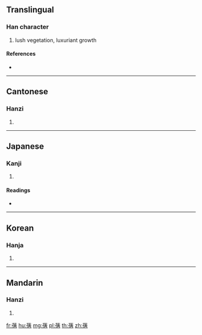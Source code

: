 {{character info/new}}
==Translingual==

===Han character===
{{Han char|rn=140|rad=艸|as=10|sn=16|four=44227|canj=TOQB}}

# lush vegetation, luxuriant growth

====References====
* {{Han ref|kx=1049.160|dkj=31590|dj=1510.250|hdz=53264.130|uh=84A8|ud=33960|bh=E3C8|bd=58312}}

----

==Cantonese==

===Hanzi===
{{yue-hanzi|jyut=|y=sin3}}

# {{defn|lang=yue|sort=艸10}}

----

==Japanese==

===Kanji===
{{ja-kanji|grade=|rs=艸10}}

# {{defn|lang=ja|sort=艸10}}

====Readings====
* {{ja-readings|on=[[せん]] (sen)|kun=[[あかね]] (akane)|nanori=}}

----

==Korean==

===Hanja===
{{ko-hanja|hangeul=천|eumhun=|rv=cheon|mr=ch'ŏn|y=chen}}

# {{defn|lang=ko|sort=艸10}}

----

==Mandarin==

===Hanzi===
{{cmn-hanzi|pin=[[kuài]] ([[kuai4]]), [[qiàn]] ([[qian4]])|wg=k'uai<sup>4</sup>, ch'ien<sup>4</sup>}}

# {{defn|lang=cmn|sort=艸10}}

[[fr:蒨]]
[[hu:蒨]]
[[mg:蒨]]
[[pl:蒨]]
[[th:蒨]]
[[zh:蒨]]